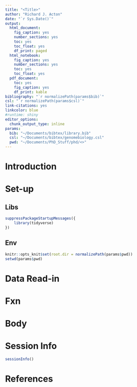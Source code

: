 ```yaml
---
title: "<Title>"
author: "Richard J. Acton"
date: "`r Sys.Date()`"
output:
  html_document:
    fig_caption: yes
    number_sections: yes
    toc: yes
    toc_float: yes
    df_print: paged
  html_notebook:
    fig_caption: yes
    number_sections: yes
    toc: yes
    toc_float: yes
  pdf_document:
    toc: yes
    fig_caption: yes
    df_print: kable
bibliography: "`r normalizePath(params$bib)`"
csl: "`r normalizePath(params$csl)`"
link-citations: yes
linkcolor: blue
#runtime: shiny
editor_options: 
  chunk_output_type: inline
params:
  bib: "~/Documents/bibtex/library.bib"
  csl: "~/Documents/bibtex/genomebiology.csl"
  pwd: "~/Documents/PhD_Stuff/phd/<>"
---
```


# Introduction

# Set-up

## Libs

```r
suppressPackageStartupMessages({
	library(tidyverse)
})
```

## Env

```r
knitr::opts_knit$set(root.dir = normalizePath(params$pwd))
setwd(params$pwd)
```

# Data Read-in

# Fxn

# Body

# Session Info

```r
sessionInfo()
```

# References

<div id = "refs"></div>
